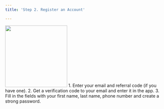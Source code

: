 ```yaml
---
title: 'Step 2. Register an Account'

---
```

<img height="200" src="https://i.imgur.com/RbRsuxM.jpeg" />
1. Enter your email and referral code (if you have one).
2. Get a verification code to your email and enter it in the app.
3. Fill in the fields with your first name, last name, phone number and create a strong password.